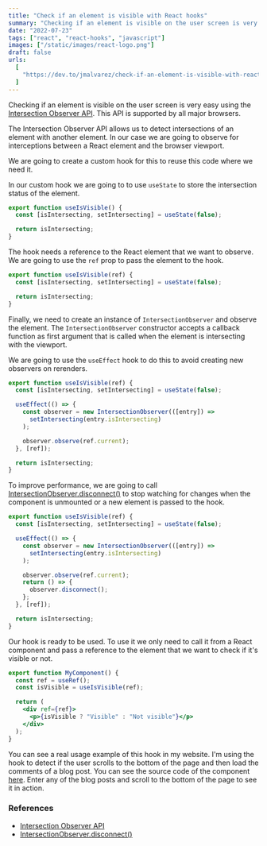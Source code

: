 ```yaml
---
title: "Check if an element is visible with React hooks"
summary: "Checking if an element is visible on the user screen is very easy using the Intersection Observer API. In this post we will create a custom hook that we can use in our React apps."
date: "2022-07-23"
tags: ["react", "react-hooks", "javascript"]
images: ["/static/images/react-logo.png"]
draft: false
urls:
  [
    "https://dev.to/jmalvarez/check-if-an-element-is-visible-with-react-hooks-27h8",
  ]
---
```


Checking if an element is visible on the user screen is very easy using the [Intersection Observer API](https://developer.mozilla.org/en-US/docs/Web/API/Intersection_Observer_API). This API is supported by all major browsers.

The Intersection Observer API allows us to detect intersections of an element with another element. In our case we are going to observe for interceptions between a React element and the browser viewport.

We are going to create a custom hook for this to reuse this code where we need it.

In our custom hook we are going to to use `useState` to store the intersection status of the element.

```jsx {2, 4} showLineNumbers
export function useIsVisible() {
  const [isIntersecting, setIntersecting] = useState(false);

  return isIntersecting;
}
```

The hook needs a reference to the React element that we want to observe. We are going to use the `ref` prop to pass the element to the hook.

```jsx {1} showLineNumbers
export function useIsVisible(ref) {
  const [isIntersecting, setIntersecting] = useState(false);

  return isIntersecting;
}
```

Finally, we need to create an instance of `IntersectionObserver` and observe the element. The `IntersectionObserver` constructor accepts a callback function as first argument that is called when the element is intersecting with the viewport.

We are going to use the `useEffect` hook to do this to avoid creating new observers on rerenders.

```jsx {5, 6, 7, 9} showLineNumbers
export function useIsVisible(ref) {
  const [isIntersecting, setIntersecting] = useState(false);

  useEffect(() => {
    const observer = new IntersectionObserver(([entry]) =>
      setIntersecting(entry.isIntersecting)
    );

    observer.observe(ref.current);
  }, [ref]);

  return isIntersecting;
}
```

To improve performance, we are going to call [IntersectionObserver.disconnect()](https://developer.mozilla.org/en-US/docs/Web/API/IntersectionObserver/disconnect) to stop watching for changes when the component is unmounted or a new element is passed to the hook.

```jsx {11} showLineNumbers
export function useIsVisible(ref) {
  const [isIntersecting, setIntersecting] = useState(false);

  useEffect(() => {
    const observer = new IntersectionObserver(([entry]) =>
      setIntersecting(entry.isIntersecting)
    );

    observer.observe(ref.current);
    return () => {
      observer.disconnect();
    };
  }, [ref]);

  return isIntersecting;
}
```

Our hook is ready to be used. To use it we only need to call it from a React component and pass a reference to the element that we want to check if it's visible or not.

```jsx showLineNumbers
export function MyComponent() {
  const ref = useRef();
  const isVisible = useIsVisible(ref);

  return (
    <div ref={ref}>
      <p>{isVisible ? "Visible" : "Not visible"}</p>
    </div>
  );
}
```

You can see a real usage example of this hook in my website. I'm using the hook to detect if the user scrolls to the bottom of the page and then load the comments of a blog post. You can see the source code of the component [here](https://github.com/josemiguel-alvarez/nextjs-blog/blob/main/components/comments/Giscus.js). Enter any of the blog posts and scroll to the bottom of the page to see it in action.

### References

- [Intersection Observer API](https://developer.mozilla.org/en-US/docs/Web/API/Intersection_Observer_API)
- [IntersectionObserver.disconnect()](https://developer.mozilla.org/en-US/docs/Web/API/IntersectionObserver/disconnect)
